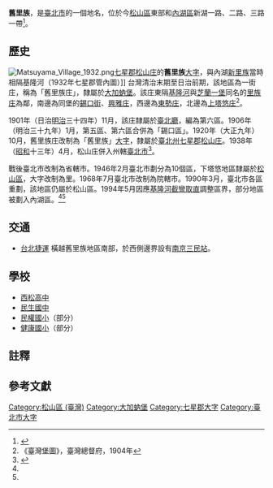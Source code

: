 {{noteTA
|1 = zh-cn:庄; zh-hk:庄; zh-tw:庄;
}}
'''舊里族'''，是[[臺北市|臺北市]]的一個地名，位於今[[松山區_(臺北市)|松山區]]東部和[[內湖區|內湖區]]新湖一路、二路、三路一帶<ref name="臺灣百年歷史地圖">{{cite web |title=臺灣百年歷史地圖 日治行政區_街庄(1900年代) |url=http://gissrv4.sinica.edu.tw/gis/twhgis.aspx |website=中央研究院人文社會科學研究中心地理資訊科學研究專題中心 |accessdate=2019-03-21 |archive-date=2019-06-30 |archive-url=https://web.archive.org/web/20190630201431/http://gissrv4.sinica.edu.tw/gis/twhgis.aspx |dead-url=no }}</ref>。

==歷史==
[[File:Matsuyama_Village_1932.png|thumb]][[七星郡|七星郡]][[松山庄|松山庄]]的'''舊里族'''[[大字|大字]]，與內湖[[新里族|新里族]]當時相隔基隆河（1932年七星郡管內圖）]]
台灣清治末期至日治前期，該地區為一街庄，稱為「舊里族庄」，隸屬於[[大加蚋堡|大加蚋堡]]。該庄東隔[[基隆河|基隆河]]與[[芝蘭一堡|芝蘭一堡]]同名的[[新里族|里族庄]]為鄰，南邊為同堡的[[錫口街|錫口街]]、[[興雅庄|興雅庄]]，西邊為[[頂東勢|東勢庄]]，北邊為[[上塔悠庄|上塔悠庄]]<ref>《臺灣堡圖》，臺灣總督府，1904年</ref>。

1901年（日治[[明治|明治]]三十四年）11月，該庄隸屬於[[臺北廳|臺北廳]]，編為第六區。1906年（明治三十九年）1月，第五區、第六區合併為「錫口區」。1920年（大正九年）10月，舊里族庄改制為「舊里族」[[大字|大字]]，隸屬於[[臺北州|臺北州]][[七星郡|七星郡]][[松山庄|松山庄]]。1938年（[[昭和|昭和]]十三年）4月，松山庄併入州轄[[臺北市_(州轄市)|臺北市]]<ref name="地圖會說話">{{Cite web |url=http://mapstalk.blogspot.tw/2010/10/1901-2010.html |title=《臺北市沿革 1901-2010》，地圖會說話網站 |accessdate=2016-07-09 |archive-date=2016-08-16 |archive-url=https://web.archive.org/web/20160816203231/http://mapstalk.blogspot.tw/2010/10/1901-2010.html |dead-url=no }}</ref>。

戰後臺北市改制為省轄市。1946年2月臺北市劃分為10個區，下塔悠地區隸屬於[[松山區_(臺北市)|松山區]]，大字改制為里。1968年7月臺北市改制為院轄市。1990年3月，臺北市各區重劃，該地區仍屬於松山區。1994年5月因應[[基隆河#第二次截彎取直|基隆河截彎取直]]調整區界，部分地區{{efn|約略為[[內湖區|內湖區]]新湖一路接新湖三路圍起區域。區內現有[[家樂福|家樂福]]內湖店、[[大潤發|大潤發]]內湖一店、二店等大型賣場聚集。}}被劃入內湖區。<ref name="臺灣百年歷史地圖"/><ref name="地圖會說話"/>

==交通==
*{{rint|tw|trtc}} [[台北捷運|台北捷運]] {{松山新店線}} 橫越舊里族地區南部，於西側邊界設有[[南京三民站|南京三民站]]。

==學校==
*[[西松高中|西松高中]]
*[[民生國中|民生國中]]
*[[民權國小|民權國小]]（部分）
*[[健康國小|健康國小]]（部分）

==註釋==
{{notelist}}

==參考文獻==
{{reflist}}

{{七星郡}}
{{臺北市舊町名}}

[[Category:松山區_(臺灣)|Category:松山區 (臺灣)]]
[[Category:大加蚋堡|Category:大加蚋堡]]
[[Category:七星郡大字|Category:七星郡大字]]
[[Category:臺北市大字|Category:臺北市大字]]